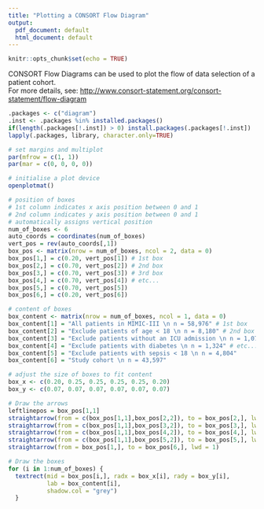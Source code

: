 ```yaml
---
title: "Plotting a CONSORT Flow Diagram"
output:
  pdf_document: default
  html_document: default
---
```


```r
knitr::opts_chunk$set(echo = TRUE)
```

CONSORT Flow Diagrams can be used to plot the flow of data selection of a patient cohort.   
For more details, see:
[http://www.consort-statement.org/consort-statement/flow-diagram](The CONSORT Flow Diagram)

```r
.packages <- c("diagram")
.inst <- .packages %in% installed.packages()
if(length(.packages[!.inst]) > 0) install.packages(.packages[!.inst])
lapply(.packages, library, character.only=TRUE)
```

```r
# set margins and multiplot
par(mfrow = c(1, 1))
par(mar = c(0, 0, 0, 0))

# initialise a plot device
openplotmat()

# position of boxes
# 1st column indicates x axis position between 0 and 1
# 2nd column indicates y axis position between 0 and 1
# automatically assigns vertical position
num_of_boxes <- 6
auto_coords = coordinates(num_of_boxes)
vert_pos = rev(auto_coords[,1])
box_pos <- matrix(nrow = num_of_boxes, ncol = 2, data = 0)
box_pos[1,] = c(0.20, vert_pos[1]) # 1st box
box_pos[2,] = c(0.70, vert_pos[2]) # 2nd box
box_pos[3,] = c(0.70, vert_pos[3]) # 3rd box
box_pos[4,] = c(0.70, vert_pos[4]) # etc...
box_pos[5,] = c(0.70, vert_pos[5])
box_pos[6,] = c(0.20, vert_pos[6])

# content of boxes
box_content <- matrix(nrow = num_of_boxes, ncol = 1, data = 0)
box_content[1] = "All patients in MIMIC-III \n n = 58,976" # 1st box
box_content[2] = "Exclude patients of age < 18 \n n = 8,180" # 2nd box
box_content[3] = "Exclude patients without an ICU admission \n n = 1,071" # 3rd box
box_content[4] = "Exclude patients with diabetes \n n = 1,324" # etc...
box_content[5] = "Exclude patients with sepsis < 18 \n n = 4,804"
box_content[6] = "Study cohort \n n = 43,597"

# adjust the size of boxes to fit content
box_x <- c(0.20, 0.25, 0.25, 0.25, 0.25, 0.20)
box_y <- c(0.07, 0.07, 0.07, 0.07, 0.07, 0.07)

# Draw the arrows
leftlinepos = box_pos[1,1]
straightarrow(from = c(box_pos[1,1],box_pos[2,2]), to = box_pos[2,], lwd = 1)  
straightarrow(from = c(box_pos[1,1],box_pos[3,2]), to = box_pos[3,], lwd = 1)  
straightarrow(from = c(box_pos[1,1],box_pos[4,2]), to = box_pos[4,], lwd = 1)  
straightarrow(from = c(box_pos[1,1],box_pos[5,2]), to = box_pos[5,], lwd = 1)  
straightarrow(from = box_pos[1,], to = box_pos[6,], lwd = 1)

# Draw the boxes
for (i in 1:num_of_boxes) {
  textrect(mid = box_pos[i,], radx = box_x[i], rady = box_y[i], 
           lab = box_content[i], 
           shadow.col = "grey")
  }

```
